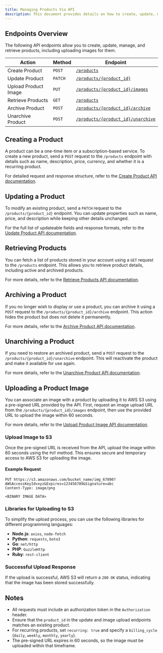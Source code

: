 ```yaml
---
title: Managing Products Via API
description: This document provides details on how to create, update, manage, and retrieve one-time or subscription-based products using the Dodo Payments API.
---
```


## Endpoints Overview

The following API endpoints allow you to create, update, manage, and retrieve products, including uploading images for them.

| Action  | Method | Endpoint |
|---------|--------|----------|
| Create Product  | `POST` | [`/products`](/api-reference/products/post-products) |
| Update Product  | `PATCH` | [`/products/{product_id}`](/api-reference/products/patch-products) |
| Upload Product Image | `PUT` | [`/products/{product_id}/images`](/api-reference/products/put-products-images) |
| Retrieve Products | `GET` | [`/products`](/api-reference/products/get-products-1) |
| Archive Product | `POST` | [`/products/{product_id}/archive`](/api-reference/products/archive-product) |
| Unarchive Product | `POST` | [`/products/{product_id}/unarchive`](/api-reference/products/unarchive-product) |

## Creating a Product
A product can be a one-time item or a subscription-based service. To create a new product, send a `POST` request to the `/products` endpoint with details such as name, description, price, currency, and whether it is a recurring product.

For detailed request and response structure, refer to the [Create Product API documentation](/api-reference/products/post-products).

## Updating a Product
To modify an existing product, send a `PATCH` request to the `/products/{product_id}` endpoint. You can update properties such as name, price, and description while keeping other details unchanged.

For the full list of updateable fields and response formats, refer to the [Update Product API documentation](/api-reference/products/patch-products).

## Retrieving Products
You can fetch a list of products stored in your account using a `GET` request to the `/products` endpoint. This allows you to retrieve product details, including active and archived products.

For more details, refer to the [Retrieve Products API documentation](/api-reference/products/get-products-1).

## Archiving a Product
If you no longer wish to display or use a product, you can archive it using a `POST` request to the `/products/{product_id}/archive` endpoint. This action hides the product but does not delete it permanently.

For more details, refer to the [Archive Product API documentation](/api-reference/products/archive-product).

## Unarchiving a Product
If you need to restore an archived product, send a `POST` request to the `/products/{product_id}/unarchive` endpoint. This will reactivate the product and make it available for use again.

For more details, refer to the [Unarchive Product API documentation](/api-reference/products/unarchive-product).

## Uploading a Product Image
You can associate an image with a product by uploading it to AWS S3 using a pre-signed URL provided by the API. First, request an image upload URL from the `/products/{product_id}/images` endpoint, then use the provided URL to upload the image within 60 seconds.

For more details, refer to the [Upload Product Image API documentation](/api-reference/products/put-products-images).

### Upload Image to S3
Once the pre-signed URL is received from the API, upload the image within 60 seconds using the `PUT` method. This ensures secure and temporary access to AWS S3 for uploading the image.

#### Example Request
```http
PUT https://s3.amazonaws.com/bucket_name/img_67890?AWSAccessKeyId=xyz&Expires=123456789&Signature=abc
Content-Type: image/png

<BINARY IMAGE DATA>
```

### Libraries for Uploading to S3
To simplify the upload process, you can use the following libraries for different programming languages:

- **Node.js**: `axios`, `node-fetch`
- **Python**: `requests`, `boto3`
- **Go**: `net/http`
- **PHP**: `GuzzleHttp`
- **Ruby**: `rest-client`

### Successful Upload Response
If the upload is successful, AWS S3 will return a `200 OK` status, indicating that the image has been stored successfully.

## Notes
- All requests must include an authorization token in the `Authorization` header.
- Ensure that the `product_id` in the update and image upload endpoints matches an existing product.
- For recurring products, set `recurring: true` and specify a `billing_cycle` (`daily`, `weekly`, `monthly`, `yearly`).
- The pre-signed URL expires in 60 seconds, so the image must be uploaded within that timeframe.

